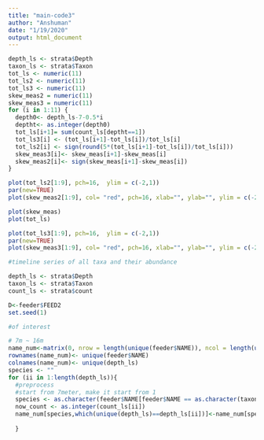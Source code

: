```yaml
---
title: "main-code3"
author: "Anshuman"
date: "1/19/2020"
output: html_document
---
```


```r
depth_ls <- strata$Depth
taxon_ls <- strata$Taxon
tot_ls <- numeric(11)
tot_ls2 <- numeric(11)
tot_ls3 <- numeric(11)
skew_meas2 = numeric(11)
skew_meas3 = numeric(11)
for (i in 1:11) {
  depth0<- depth_ls-7-0.5*i
  deptht<- as.integer(depth0)
  tot_ls[i+1]= sum(count_ls[deptht==1])
  tot_ls3[i] <- (tot_ls[i+1]-tot_ls[i])/tot_ls[i]
  tot_ls2[i] <- sign(round(5*(tot_ls[i+1]-tot_ls[i])/tot_ls[i]))
  skew_meas3[i]<- skew_meas[i+1]-skew_meas[i]
  skew_meas2[i]<- sign(skew_meas[i+1]-skew_meas[i])
}

plot(tot_ls2[1:9], pch=16,  ylim = c(-2,1))
par(new=TRUE)
plot(skew_meas2[1:9], col= "red", pch=16, xlab="", ylab="", ylim = c(-2,1))

plot(skew_meas)
plot(tot_ls)

plot(tot_ls3[1:9], pch=16,  ylim = c(-2,1))
par(new=TRUE)
plot(skew_meas3[1:9], col= "red", pch=16, xlab="", ylab="", ylim = c(-2,1))
```

```r
#timeline series of all taxa and their abundance

depth_ls <- strata$Depth
taxon_ls <- strata$Taxon
count_ls <- strata$count

D<-feeder$FEED2
set.seed(1)

#of interest

# 7m ~ 16m
name_num<-matrix(0, nrow = length(unique(feeder$NAME)), ncol = length(unique(depth_ls)))
rownames(name_num)<- unique(feeder$NAME)
colnames(name_num)<- unique(depth_ls)
species <- ""
for (ii in 1:length(depth_ls)){
  #preprocess
  #start from 7meter, make it start from 1
  species <- as.character(feeder$NAME[feeder$NAME == as.character(taxon_ls[ii])])
  now_count <- as.integer(count_ls[ii])
  name_num[species,which(unique(depth_ls)==depth_ls[ii])]<-name_num[species,which(unique(depth_ls)==depth_ls[ii])]+now_count
  
  }
```
